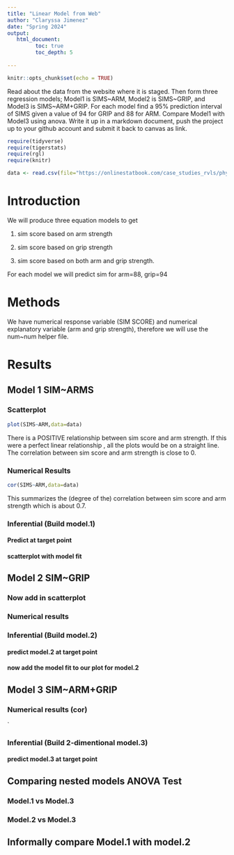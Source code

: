 ```yaml
---
title: "Linear Model from Web"
author: "Claryssa Jimenez"
date: "Spring 2024"
output:
   html_document:
         toc: true
         toc_depth: 5
        
---
```


```r
knitr::opts_chunk$set(echo = TRUE)
```

Read about the data from the website where it is staged.  Then form three regression models; Model1 is SIMS~ARM, Model2 is SIMS~GRIP, and Model3 is SIMS~ARM+GRIP. For each model find a 95% prediction interval of SIMS given a value of 94  for GRIP and 88 for ARM. Compare Model1 with Model3 using anova. Write it up in a markdown document, push the project up to your github account and submit it back to canvas as link. 

 


```r
require(tidyverse)
require(tigerstats)
require(rgl)
require(knitr)

```

```r
data <- read.csv(file="https://onlinestatbook.com/case_studies_rvls/physical_strength/data.txt",sep="",header=TRUE)  

```

# Introduction

 We will produce three equation models to get
 
 1. sim score based on arm strength 
 
 2. sim score based on grip strength
 
 3. sim score based on both arm and grip strength. 
 
 For each model we will predict sim for arm=88, grip=94
 
 
# Methods

We have numerical response variable (SIM SCORE) and numerical explanatory variable (arm and grip strength), therefore we will use the num~num helper file. 

# Results

## Model 1 SIM~ARMS

### Scatterplot

```r
plot(SIMS~ARM,data=data)
```

There is a POSITIVE relationship between sim score and arm strength. 
If this were a perfect linear relationship , all the plots would be on a straight line. The correlation between sim score and arm strength is close to 0. 

### Numerical Results

```r
cor(SIMS~ARM,data=data)
```

This summarizes the (degree of the) correlation between sim score and arm strength which is about 0.7. 

### Inferential  (Build model.1)

#### Predict at target point


#### scatterplot with model fit
  

## Model 2 SIM~GRIP

### Now add in scatterplot


### Numerical results 


### Inferential  (Build model.2)
  

#### predict model.2 at target point

#### now add the model fit to our plot for model.2
  


## Model 3 SIM~ARM+GRIP

### Numerical results (cor)

`
  
### Inferential  (Build 2-dimentional model.3)

#### predict model.3 at target point
  

## Comparing nested models ANOVA Test

### Model.1 vs Model.3
### Model.2 vs Model.3

## Informally compare Model.1 with model.2

